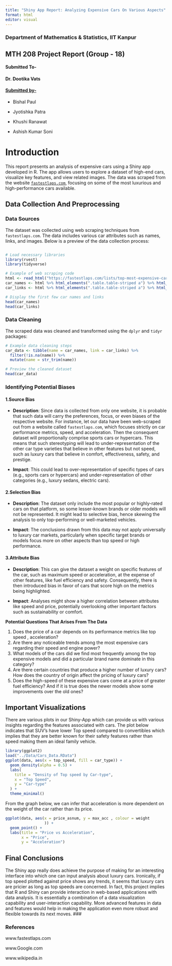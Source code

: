 ```yaml
---
title: "Shiny App Report: Analyzing Expensive Cars On Various Aspects"
format: html
editor: visual
---
```


### Department of Mathematics & Statistics, IIT Kanpur

## MTH 208 Project Report (Group - 18) {.underline}

#### Submitted To-

#### Dr. Dootika Vats

#### [Submitted by-]{.underline}

-   \centering Bishal Paul

-   \centering Jyotishka Patra

-   \centering Khushi Ranawat

-   \centering Ashish Kumar Soni

\pagebreak

#  {#sec-introduction}

# Introduction {.underline}

This report presents an analysis of expensive cars using a Shiny app developed in R. The app allows users to explore a dataset of high-end cars, visualize key features, and view related images. The data was scraped from the website [`fastestlaps.com`](https://fastestlaps.com), focusing on some of the most luxurious and high-performance cars available.

## Data Collection And Preprocessing {.underline}

### Data Sources

The dataset was collected using web scraping techniques from `fastestlaps.com`. The data includes various car attributes such as names, links, and images. Below is a preview of the data collection process:

``` r
```

```r
# Load necessary libraries
library(rvest)
library(tidyverse)

# Example of web scraping code
html <- read_html("https://fastestlaps.com/lists/top-most-expensive-cars")
car_names <- html %>% html_elements(".table.table-striped a") %>% html_text()
car_links <- html %>% html_elements(".table.table-striped a") %>% html_attr("href")

# Display the first few car names and links
head(car_names)
head(car_links)

```

### Data Cleaning

The scraped data was cleaned and transformed using the `dplyr` and `tidyr` packages:

```r
# Example data cleaning steps
car_data <- tibble(name = car_names, link = car_links) %>%
  filter(!is.na(name)) %>%
  mutate(name = str_trim(name))

# Preview the cleaned dataset
head(car_data)

```

### Identifying Potential Biases

#### 1.Source Bias

-   **Description**: Since data is collected from only one website, it is probable that such data will carry the preferences, focus, or even biases of the respective website. For instance, let our data have been web-scraped out from a website called `fastestlaps.com`, which focuses strictly on car performance metrics, speed, and acceleration. Then the consequent dataset will proportionally comprise sports cars or hypercars. This means that such stereotyping will lead to under-representation of the other car type varieties that believe in other features but not speed, such as luxury cars that believe in comfort, effectiveness, safety, and prestige.

-   **Impact**: This could lead to over-representation of specific types of cars (e.g., sports cars or hypercars) and under-representation of other categories (e.g., luxury sedans, electric cars).

#### 2.Selection Bias

-   **Description**: The dataset only include the most popular or highly-rated cars on that platform, so some lesser-known brands or older models will not be represented. It might lead to selective bias, hence skewing the analysis to only top-performing or well-marketed vehicles.

-   **Impact**: The conclusions drawn from this data may not apply universally to luxury car markets, particularly when specific target brands or models focus more on other aspects than top speed or high performance.

#### 3.Attribute Bias

-   **Description**: This can give the dataset a weight on specific features of the car, such as maximum speed or acceleration, at the expense of other features, like fuel efficiency and safety. Consequently, there is then introduced bias in favor of cars that score high on the metrics being highlighted.

-   **Impact**: Analyses might show a higher correlation between attributes like speed and price, potentially overlooking other important factors such as sustainability or comfort.

**Potential Questions That Arises From The Data**

1.  Does the price of a car depends on its performance metrics like top speed , acceleration?
2.  Are there any noticeable trends among the most expensive cars regarding their speed and engine power?
3.  What models of the cars did we find most frequently among the top expensive models and did a particular brand name dominate in this category?
4.  Are there certain countries that produce a higher number of luxury cars? How does the country of origin affect the pricing of luxury cars?
5.  Does the high-speed of these expensive cars come at a price of greater fuel efficiency? And if it is true does the newer models show some improvements over the old ones?

## Important Visualizations

There are various plots in our Shiny-App which can provide us with various insights regarding the features associated with cars. The plot below indicates that SUV's have lower Top speed compared to convertibles which implies that they are better known for their safety features rather than speed making them an ideal family vehicle.

```r
library(ggplot2)
load("../Data/Cars_Data.RData")
ggplot(data, aes(x = top_speed, fill = car_type)) +
  geom_density(alpha = 0.5) +
  labs(
    title = "Density of Top speed by Car-type",
    x = "Top Speed",
    y = "Car-type"
  ) +
  theme_minimal()
```

From the graph below, we can infer that acceleration is more dependent on the weight of the car rather than its price.

```r
ggplot(data, aes(x = price_asnum, y = max_acc , colour = weight
                 )) +
  geom_point() +
  labs(title = "Price vs Acceleration",
       x = "Price",
       y = "Acceleration")
```

## Final Conclusions

The Shiny app really does achieve the purpose of making for an interesting interface into which one can input analysis about luxury cars. Ironically, if top speed plotted against price shows any trends, it seems that luxury cars are pricier as long as top speeds are concerned. In fact, this project implies that R and Shiny can provide interaction in web-based applications with data analysis. It is essentially a combination of a data visualization capability and user-interaction capability. More advanced features in data and features would help in making the application even more robust and flexible towards its next moves. \###

### References

www.fastestlaps.com

www.Google.com

www.wikipedia.in
